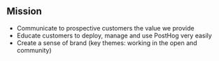 ## Mission

- Communicate to prospective customers the value we provide
- Educate customers to deploy, manage and use PostHog very easily
- Create a sense of brand (key themes: working in the open and community)
